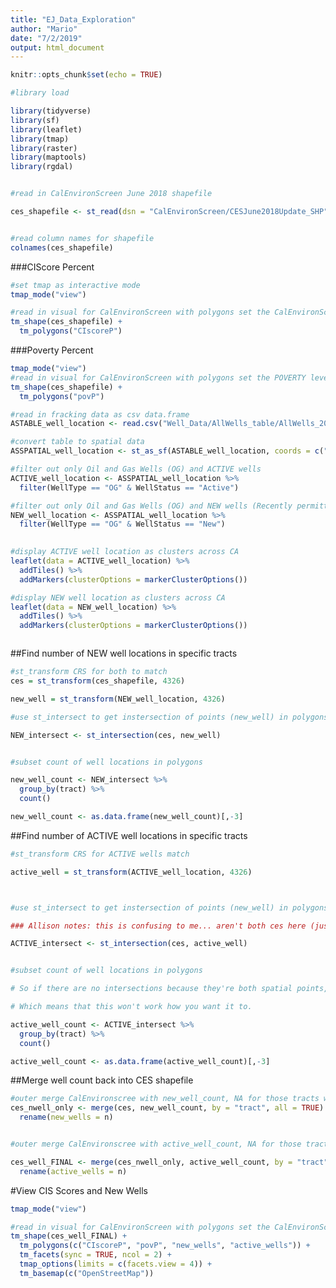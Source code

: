 ```yaml
---
title: "EJ_Data_Exploration"
author: "Mario"
date: "7/2/2019"
output: html_document
---
```


```r
knitr::opts_chunk$set(echo = TRUE)
```


```r

#library load

library(tidyverse)
library(sf)
library(leaflet)
library(tmap)
library(raster)
library(maptools)
library(rgdal)



```


```r

#read in CalEnvironScreen June 2018 shapefile

ces_shapefile <- st_read(dsn = "CalEnvironScreen/CESJune2018Update_SHP", layer = "CES3June2018Update")


#read column names for shapefile
colnames(ces_shapefile)


```

###CIScore Percent

```r

#set tmap as interactive mode
tmap_mode("view")

#read in visual for CalEnvironScreen with polygons set the CalEnvironScreen Score (Pollution Burden * Population Characteristics) AS PERCENTILE
tm_shape(ces_shapefile) +
  tm_polygons("CIscoreP") 

```

###Poverty Percent

```r


tmap_mode("view")
#read in visual for CalEnvironScreen with polygons set the POVERTY level AS PERCENTILE
tm_shape(ces_shapefile) +
  tm_polygons("povP")

```


```r

#read in fracking data as csv data.frame
ASTABLE_well_location <- read.csv("Well_Data/AllWells_table/AllWells_20190724.csv")

#convert table to spatial data
ASSPATIAL_well_location <- st_as_sf(ASTABLE_well_location, coords = c("Longitude", "Latitude"), crs = 4326)

#filter out only Oil and Gas Wells (OG) and ACTIVE wells
ACTIVE_well_location <- ASSPATIAL_well_location %>%
  filter(WellType == "OG" & WellStatus == "Active") 

#filter out only Oil and Gas Wells (OG) and NEW wells (Recently permitted well; in the process of being drilled)
NEW_well_location <- ASSPATIAL_well_location %>% 
  filter(WellType == "OG" & WellStatus == "New") 
             

```



```r

#display ACTIVE well location as clusters across CA
leaflet(data = ACTIVE_well_location) %>% 
  addTiles() %>% 
  addMarkers(clusterOptions = markerClusterOptions())

```


```r

#display NEW well location as clusters across CA
leaflet(data = NEW_well_location) %>% 
  addTiles() %>% 
  addMarkers(clusterOptions = markerClusterOptions())



```


##Find number of NEW well locations in specific tracts

```r


#st_transform CRS for both to match
ces = st_transform(ces_shapefile, 4326)

new_well = st_transform(NEW_well_location, 4326)

#use st_intersect to get instersection of points (new_well) in polygons (ces).

NEW_intersect <- st_intersection(ces, new_well)


#subset count of well locations in polygons

new_well_count <- NEW_intersect %>% 
  group_by(tract) %>% 
  count()

new_well_count <- as.data.frame(new_well_count)[,-3]


```


##Find number of ACTIVE well locations in specific tracts

```r


#st_transform CRS for ACTIVE wells match

active_well = st_transform(ACTIVE_well_location, 4326)



#use st_intersect to get instersection of points (new_well) in polygons (ces).

### Allison notes: this is confusing to me... aren't both ces here (just has a latitude & longitude coordinate for each row, so aren't these just spatial points) and new_well locations both spatial points? Then trying to find an intersection doesn't make sense. Intersection works when trying to find points within a polygon.

ACTIVE_intersect <- st_intersection(ces, active_well)


#subset count of well locations in polygons

# So if there are no intersections because they're both spatial points, then NEW_intersection might only contain the one place where both a well location and the ces location point are exactly the same (but either way, it doesn't really make sense to try to find intersections between two sets of spatial points)...

# Which means that this won't work how you want it to. 

active_well_count <- ACTIVE_intersect %>% 
  group_by(tract) %>% 
  count()

active_well_count <- as.data.frame(active_well_count)[,-3]

```


##Merge well count back into CES shapefile


```r

#outer merge CalEnvironscree with new_well_count, NA for those tracts with no value (rename column new_wells)
ces_nwell_only <- merge(ces, new_well_count, by = "tract", all = TRUE) %>% 
  rename(new_wells = n)


#outer merge CalEnvironscree with active_well_count, NA for those tracts with no value (rename column new_wells)

ces_well_FINAL <- merge(ces_nwell_only, active_well_count, by = "tract", all = TRUE) %>% 
  rename(active_wells = n)

```


#View CIS Scores and New Wells

```r


tmap_mode("view")

#read in visual for CalEnvironScreen with polygons set the CalEnvironScreen Score, New Wells and Poverty Percentile by Census Tract (add OpenStreetMap)
tm_shape(ces_well_FINAL) +
  tm_polygons(c("CIscoreP", "povP", "new_wells", "active_wells")) +
  tm_facets(sync = TRUE, ncol = 2) +
  tmap_options(limits = c(facets.view = 4)) +
  tm_basemap(c("OpenStreetMap"))

```


